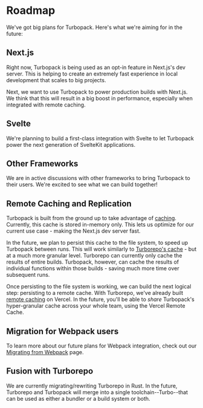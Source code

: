 # Roadmap

We've got big plans for Turbopack. Here's what we're aiming for in the future:

## Next.js

Right now, Turbopack is being used as an opt-in feature in Next.js's dev server. This is helping to create an extremely fast experience in local development that scales to big projects.

Next, we want to use Turbopack to power production builds with Next.js. We think that this will result in a big boost in performance, especially when integrated with remote caching.

## Svelte

We're planning to build a first-class integration with Svelte to let Turbopack power the next generation of SvelteKit applications.

## Other Frameworks

We are in active discussions with other frameworks to bring Turbopack to their users. We're excited to see what we can build together!

## Remote Caching and Replication

Turbopack is built from the ground up to take advantage of [caching](/pack/docs/core-concepts#turbo-engine). Currently, this cache is stored in-memory only. This lets us optimize for our current use case - making the Next.js dev server fast.

In the future, we plan to persist this cache to the file system, to speed up Turbopack between runs. This will work similarly to [Turborepo's cache](/repo/docs/core-concepts/caching) - but at a much more granular level. Turborepo can currently only cache the results of entire builds. Turbopack, however, can cache the results of individual functions within those builds - saving much more time over subsequent runs.

Once persisting to the file system is working, we can build the next logical step: persisting to a remote cache. With Turborepo, we've already built [remote caching](/repo/docs/core-concepts/remote-caching) on Vercel. In the future, you'll be able to _share_ Turbopack's hyper-granular cache across your whole team, using the Vercel Remote Cache.

## Migration for Webpack users

To learn more about our future plans for Webpack integration, check out our [Migrating from Webpack](/pack/docs/migrating-from-webpack) page.

## Fusion with Turborepo

We are currently migrating/rewriting Turborepo in Rust. In the future, Turborepo and Turbopack will merge into a single toolchain--Turbo--that can be used as either a bundler or a build system or both.
